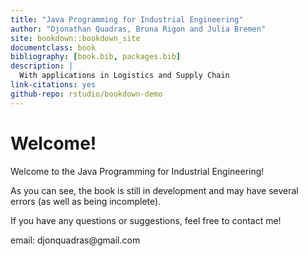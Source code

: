 ```yaml
--- 
title: "Java Programming for Industrial Engineering"
author: "Djonathan Quadras, Bruna Rigon and Julia Bremen"
site: bookdown::bookdown_site
documentclass: book
bibliography: [book.bib, packages.bib]
description: |
  With applications in Logistics and Supply Chain
link-citations: yes
github-repo: rstudio/bookdown-demo
---
```


# Welcome! {-}

Welcome to the Java Programming for Industrial Engineering!

As you can see, the book is still in development and may have several errors (as well as being incomplete).

If you have any questions or suggestions, feel free to contact me!

email: djonquadras@gmail.com